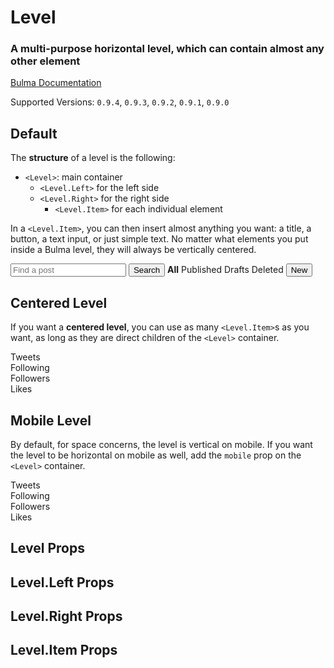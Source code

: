 

<Meta title="Layout/Level" component={Level} />

# Level

### A multi-purpose **horizontal level**, which can contain almost any other element

[Bulma Documentation](https://bulma.io/documentation/layout/level/)

Supported Versions: `0.9.4`, `0.9.3`, `0.9.2`, `0.9.1`, `0.9.0`

## Default

The **structure** of a level is the following:

- `<Level>`: main container
  - `<Level.Left>` for the left side
  - `<Level.Right>` for the right side
    - `<Level.Item>` for each individual element

In a `<Level.Item>`, you can then insert almost anything you want: a title, a button, a text input, or just simple text. No matter what elements you put inside a Bulma level, they will always be vertically centered.

<Canvas>
  <Story name="Default">
    <Level>
      <Level.Left>
        <Level.Item>
          <Title size="5" subtitle>
            <strong>123</strong> posts
          </Title>
        </Level.Item>
        <Level.Item>
          <Field addons>
            <Control>
              <Input placeholder="Find a post" />
            </Control>
            <Control>
              <Button>Search</Button>
            </Control>
          </Field>
        </Level.Item>
      </Level.Left>
      <Level.Right>
        <Level.Item><strong>All</strong></Level.Item>
        <Level.Item><a>Published</a></Level.Item>
        <Level.Item><a>Drafts</a></Level.Item>
        <Level.Item><a>Deleted</a></Level.Item>
        <Level.Item><Button color="success" component="a">New</Button></Level.Item>
      </Level.Right>
    </Level>
  </Story>
</Canvas>

## Centered Level

If you want a **centered level**, you can use as many `<Level.Item>`s as you want, as long as they are direct children of the `<Level>` container.

<Canvas>
  <Story name="Centered">
    <Level>
      <Level.Item className="has-text-centered">
        <div>
          <Heading>Tweets</Heading>
          <Title>3,456</Title>
        </div>
      </Level.Item>
      <Level.Item className="has-text-centered">
        <div>
          <Heading>Following</Heading>
          <Title>123</Title>
        </div>
      </Level.Item>
      <Level.Item className="has-text-centered">
        <div>
          <Heading>Followers</Heading>
          <Title>456K</Title>
        </div>
      </Level.Item>
      <Level.Item className="has-text-centered">
        <div>
          <Heading>Likes</Heading>
          <Title>789</Title>
        </div>
      </Level.Item>
    </Level>
  </Story>
</Canvas>

## Mobile Level

By default, for space concerns, the level is vertical on mobile. If you want the level to be horizontal on mobile as well, add the `mobile` prop on the `<Level>` container.

<Canvas>
  <Story name="Mobile">
    <Level mobile>
      <Level.Item className="has-text-centered">
        <div>
          <Heading>Tweets</Heading>
          <Title>3,456</Title>
        </div>
      </Level.Item>
      <Level.Item className="has-text-centered">
        <div>
          <Heading>Following</Heading>
          <Title>123</Title>
        </div>
      </Level.Item>
      <Level.Item className="has-text-centered">
        <div>
          <Heading>Followers</Heading>
          <Title>456K</Title>
        </div>
      </Level.Item>
      <Level.Item className="has-text-centered">
        <div>
          <Heading>Likes</Heading>
          <Title>789</Title>
        </div>
      </Level.Item>
    </Level>
  </Story>
</Canvas>

## Level Props

<ArgsTable of={Level} />

## Level.Left Props

<ArgsTable of={Level.Left} />

## Level.Right Props

<ArgsTable of={Level.Right} />

## Level.Item Props

<ArgsTable of={Level.Item} />
